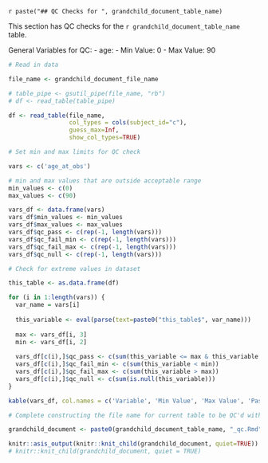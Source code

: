 `r paste("## QC Checks for ", grandchild_document_table_name)`

This section has QC checks for the `r grandchild_document_table_name` table. 

General Variables for QC: 
- age: 
  - Min Value: 0
  - Max Value: 90

```r
# Read in data

file_name <- grandchild_document_file_name

# table_pipe <- gsutil_pipe(file_name, "rb")
# df <- read_table(table_pipe)

df <- read_table(file_name, 
                 col_types = cols(subject_id="c"), 
                 guess_max=Inf, 
                 show_col_types=TRUE)
```

```r
# Set min and max limits for QC check 

vars <- c('age_at_obs')

# min and max values that are outside acceptable range
min_values <- c(0)
max_values <- c(90)

vars_df <- data.frame(vars)
vars_df$min_values <- min_values
vars_df$max_values <- max_values
vars_df$qc_pass <- c(rep(-1, length(vars)))
vars_df$qc_fail_min <- c(rep(-1, length(vars)))
vars_df$qc_fail_max <- c(rep(-1, length(vars)))
vars_df$qc_null <- c(rep(-1, length(vars)))
```

```r
# Check for extreme values in dataset

this_table <- as.data.frame(df)

for (i in 1:length(vars)) {
  var_name = vars[i]
  
  this_variable <- eval(parse(text=paste0("this_table$", var_name)))
  
  max <- vars_df[i, 3]
  min <- vars_df[i, 2]
  
  vars_df[c(i),]$qc_pass <- c(sum(this_variable <= max & this_variable >= min))
  vars_df[c(i),]$qc_fail_min <- c(sum(this_variable < min))
  vars_df[c(i),]$qc_fail_max <- c(sum(this_variable > max))
  vars_df[c(i),]$qc_null <- c(sum(is.null(this_variable)))
}

kable(vars_df, col.names = c('Variable', 'Min Value', 'Max Value', 'Pass QC', 'Fail QC Min', 'Fail QC Max', 'Null Values'),  caption = "QC check for general variables")
```

```r
# Complete constructing the file name for current table to be QC'd with table-specific checks

grandchild_document <- paste0(grandchild_document_table_name, "_qc.Rmd") 
```

```r
knitr::asis_output(knitr::knit_child(grandchild_document, quiet=TRUE))
# knitr::knit_child(grandchild_document, quiet = TRUE)
```